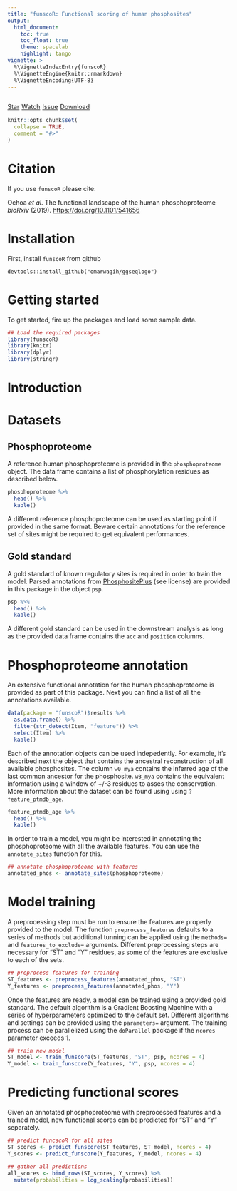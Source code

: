 ```yaml
---
title: "funscoR: Functional scoring of human phosphosites"
output: 
  html_document:
    toc: true
    toc_float: true
    theme: spacelab
    highlight: tango
vignette: >
  %\VignetteIndexEntry{funscoR}
  %\VignetteEngine{knitr::rmarkdown}
  %\VignetteEncoding{UTF-8}
---
```


<SCRIPT async defer language="JavaScript" SRC="https://buttons.github.io/buttons.js"></SCRIPT>

<style>
  #gh-buttons p{
    float:left;
    margin-right: 5px;
  }
}
</style>

<div id="gh-buttons" style="margin-bottom:60px">
<a class="github-button" href="https://github.com/evocellnet/funscoR" data-icon="octicon-star" data-size="large" data-show-count="true" aria-label="Star evocellnet/funscoR on GitHub">Star</a>

<a class="github-button" href="https://github.com/evocellnet/funscoR/subscription" data-icon="octicon-eye" data-size="large" data-show-count="true" aria-label="Watch evocellnet/funscoR on GitHub">Watch</a>

<a class="github-button" href="https://github.com/evocellnet/funscoR/issues" data-icon="octicon-issue-opened" data-size="large" aria-label="Issue evocellnet/funscoR on GitHub">Issue</a>

<a class="github-button" href="https://github.com/evocellnet/funscoR/archive/master.zip" data-icon="octicon-cloud-download" data-size="large" aria-label="Download evocellnet/funscoR on GitHub">Download</a>

</div>

```r
knitr::opts_chunk$set(
  collapse = TRUE,
  comment = "#>"
)
```

# Citation
If you use `funscoR` please cite:

Ochoa *et al*. The functional landscape of the human phosphoproteome _bioRxiv_ (2019).
[https://doi.org/10.1101/541656](https://doi.org/10.1101/541656)


# Installation
First, install `funscoR` from github 

```r_github
devtools::install_github("omarwagih/ggseqlogo")
```

# Getting started 

To get started, fire up the packages and load some sample data.

```r
## Load the required packages
library(funscoR)
library(knitr)
library(dplyr)
library(stringr)
```

# Introduction

# Datasets

## Phosphoproteome

A reference human phosphoproteome is provided in the `phosphoproteome` object. The data frame contains a list of phosphorylation residues as described below.

```r
phosphoproteome %>%
  head() %>%
  kable()
```

A different reference phosphoproteome can be used as starting point if provided in the same format. Beware certain annotations for the reference set of sites might be required to get equivalent performances.

## Gold standard

A gold standard of known regulatory sites is required in order to train the model. Parsed annotations from [PhosphositePlus](https://www.phosphosite.org) (see license) are provided in this package in the object `psp`. 

```r
psp %>%
  head() %>%
  kable()

```

A different gold standard can be used in the downstream analysis as long as the provided data frame contains the `acc` and `position` columns.

# Phosphoproteome annotation

An extensive functional annotation for the human phosphoproteome is provided as part of this package. Next you can find a list of all the annotations available.

```r
data(package = "funscoR")$results %>% 
  as.data.frame() %>% 
  filter(str_detect(Item, "feature")) %>% 
  select(Item) %>%
  kable()
```

Each of the annotation objects can be used indepedently. For example, it's described next the object that contains the ancestral reconstruction of all available phosphosites. The column `w0_mya` contains the inferred age of the last common ancestor for the phosphosite. `w3_mya` contains the equivalent information using a window of +/-3 residues to asses the conservation. More information about the dataset can be found using using `?feature_ptmdb_age`.

```r
feature_ptmdb_age %>%
  head() %>%
  kable()
```

In order to train a model, you might be interested in annotating the phosphoproteome with all the available features. You can use the `annotate_sites` function for this.

```r
## annotate phosphoproteome with features
annotated_phos <- annotate_sites(phosphoproteome)
```

# Model training

A preprocessing step must be run to ensure the features are properly provided to the model. The function `preprocess_features` defaults to a series of methods but additional tunning can be applied using the `methods=` and `features_to_exclude=` arguments. Different preprocessing steps are necessary for "ST" and "Y" residues, as some of the features are exclusive to each of the sets.

```r
## preprocess features for training
ST_features <- preprocess_features(annotated_phos, "ST")
Y_features <- preprocess_features(annotated_phos, "Y")
```

Once the features are ready, a model can be trained using a provided gold standard. The default algorithm is a Gradient Boosting Machine with a series of hyperparameters optimized to the default set. Different algorithms and settings can be provided using the `parameters=` argument. The training process can be parallelized using the `doParallel` package if the `ncores` parameter exceeds 1.

```r
## train new model
ST_model <- train_funscore(ST_features, "ST", psp, ncores = 4)
Y_model <- train_funscore(Y_features, "Y", psp, ncores = 4)
```

# Predicting functional scores

Given an annotated phosphoproteome with preprocessed features and a trained model, new functional scores can be predicted for "ST" and "Y" separately. 

```r
## predict funcscoR for all sites
ST_scores <- predict_funscore(ST_features, ST_model, ncores = 4)
Y_scores <- predict_funscore(Y_features, Y_model, ncores = 4)

## gather all predictions
all_scores <- bind_rows(ST_scores, Y_scores) %>%
  mutate(probabilities = log_scaling(probabilities))
```


